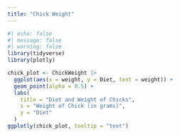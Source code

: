 ```yaml
---
title: "Chick Weight"
---
```


```r
#| echo: false
#| message: false
#| warning: false
library(tidyverse)
library(plotly)

chick_plot <- ChickWeight |>
  ggplot(aes(x = weight, y = Diet, text = weight)) +
  geom_point(alpha = 0.5) +
  labs(
    title = "Diet and Weight of Chicks",
    x = "Weight of Chick (in grams)",
    y = "Diet"
  )
ggplotly(chick_plot, tooltip = "text")
```

